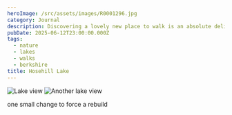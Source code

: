 ```yaml
---
heroImage: /src/assets/images/R0001296.jpg
category: Journal
description: Discovering a lovely new place to walk is an absolute delight
pubDate: 2025-06-12T23:00:00.000Z
tags:
  - nature
  - lakes
  - walks
  - berkshire
title: Hosehill Lake
---
```


![Lake view](/images/R0001296.jpg)
![Another lake view](/images/R0001297.jpg)

one small change to force a rebuild
